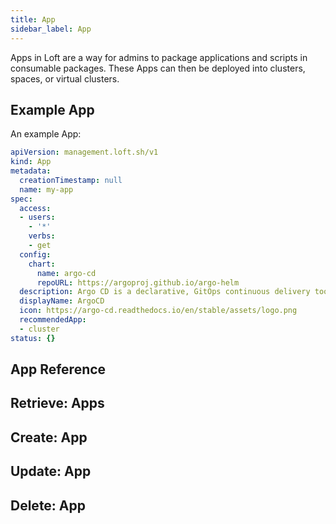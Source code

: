 ```yaml
---
title: App
sidebar_label: App
---
```


Apps in Loft are a way for admins to package applications and scripts in consumable packages. These Apps can then be deployed into clusters, spaces, or virtual clusters.

## Example App

An example App:
```yaml
apiVersion: management.loft.sh/v1
kind: App
metadata:
  creationTimestamp: null
  name: my-app
spec:
  access:
  - users:
    - '*'
    verbs:
    - get
  config:
    chart:
      name: argo-cd
      repoURL: https://argoproj.github.io/argo-helm
  description: Argo CD is a declarative, GitOps continuous delivery tool for Kubernetes
  displayName: ArgoCD
  icon: https://argo-cd.readthedocs.io/en/stable/assets/logo.png
  recommendedApp:
  - cluster
status: {}

```

## App Reference

<Reference />

## Retrieve: Apps

<Retrieve />

## Create: App

<Create />

## Update: App

<Update />

## Delete: App

<Delete />


